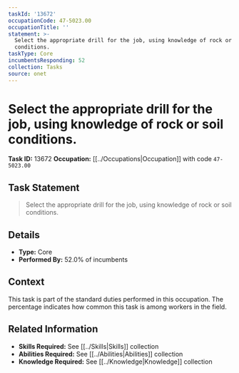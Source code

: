 ```yaml
---
taskId: '13672'
occupationCode: 47-5023.00
occupationTitle: ''
statement: >-
  Select the appropriate drill for the job, using knowledge of rock or soil
  conditions.
taskType: Core
incumbentsResponding: 52
collection: Tasks
source: onet
---
```

# Select the appropriate drill for the job, using knowledge of rock or soil conditions.

**Task ID:** 13672
**Occupation:** [[../Occupations|Occupation]] with code `47-5023.00`

## Task Statement

> Select the appropriate drill for the job, using knowledge of rock or soil conditions.

## Details

- **Type:** Core
- **Performed By:** 52.0% of incumbents

## Context

This task is part of the standard duties performed in this occupation. The percentage indicates how common this task is among workers in the field.

## Related Information

- **Skills Required:** See [[../Skills|Skills]] collection
- **Abilities Required:** See [[../Abilities|Abilities]] collection
- **Knowledge Required:** See [[../Knowledge|Knowledge]] collection
